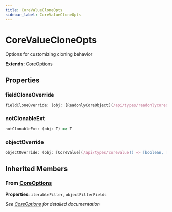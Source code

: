 ```yaml
---
title: CoreValueCloneOpts
sidebar_label: CoreValueCloneOpts
---
```


# CoreValueCloneOpts

Options for customizing cloning behavior

**Extends:** [CoreOptions](/api/interfaces/coreoptions)

## Properties

### fieldCloneOverride

```typescript
fieldCloneOverride: (obj: [ReadonlyCoreObject](/api/types/readonlycoreobject) | [CoreDictionary](/api/types/coredictionary), key: string, opts: [CoreValueCloneOpts](/api/interfaces/corevaluecloneopts)) => [CoreValue](/api/types/corevalue)
```

### notClonableExt

```typescript
notClonableExt: (obj: T) => T
```

### objectOverride

```typescript
objectOverride: (obj: [CoreValue](/api/types/corevalue)) => [boolean, [CoreValue](/api/types/corevalue)]
```

## Inherited Members

### From [CoreOptions](/api/interfaces/coreoptions)

**Properties:** `iterableFilter`, `objectFilterFields`

*See [CoreOptions](/api/interfaces/coreoptions) for detailed documentation*

